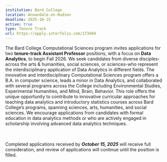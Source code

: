 ```yaml
---
institution: Bard College 
location: Annandale-on-Hudson
deadline: 2025-10-15
active: true
type: Tenure Track
url: https://apply.interfolio.com/173494
---
```


The Bard College Computational Sciences program invites applications for two **tenure-track Assistant Professor** positions, 
with a focus on **Data Analytics**, to begin Fall 2026. We seek candidates from diverse disciples-across the arts & humanities, 
social sciences, or sciences-who represent the interdisciplinary application of Data Analytics in different fields. 
The innovative and interdisciplinary Computational Sciences program offers a B.A. in computer science, leads a minor in 
Data Analytics, and collaborated with several programs across the College including Environmental Studies, 
Experimental Humanities, and Mind, Brain, Behavior. This role offers the unique opportunity to contribute to innovative curricular approaches for teaching data analytics and introductory statistics courses across Bard College’s programs, spanning sciences, arts, humanities, and social 
sciences. We encourage applications from candidates with formal education in data analytics methods or who are actively 
engaged in scholarship involving advanced data analytics techniques.  


<BR><BR>
Completed applications received by ***October 15, 2025*** will receive full consideration, and review of applications will 
continue until the position is filled.

 
 
